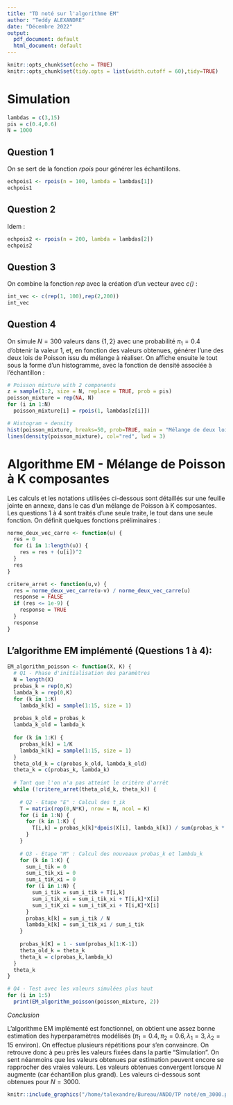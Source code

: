 ```yaml
---
title: "TD noté sur l'algorithme EM"
author: "Teddy ALEXANDRE"
date: "Décembre 2022"
output:
  pdf_document: default
  html_document: default
---
```


```r
knitr::opts_chunk$set(echo = TRUE)
knitr::opts_chunk$set(tidy.opts = list(width.cutoff = 60),tidy=TRUE)
```

# Simulation


```r
lambdas = c(3,15)
pis = c(0.4,0.6)
N = 1000
```

## Question 1

On se sert de la fonction *rpois* pour générer les échantillons.
```r
echpois1 <- rpois(n = 100, lambda = lambdas[1])
echpois1
```
## Question 2

Idem :
```r
echpois2 <- rpois(n = 200, lambda = lambdas[2])
echpois2
```
## Question 3

On combine la fonction *rep* avec la création d'un vecteur avec *c()* :
```r
int_vec <- c(rep(1, 100),rep(2,200))
int_vec
```
## Question 4
On simule $N = 300$ valeurs dans $\{1,2\}$ avec une probabilité $\pi_1 = 0.4$ d'obtenir la valeur $1$, et, en fonction des valeurs obtenues, générer l'une des deux lois de Poisson issu du mélange à réaliser. On affiche ensuite le tout sous la forme d'un histogramme, avec la fonction de densité associée à l'échantillon :

```r
# Poisson mixture with 2 components
z = sample(1:2, size = N, replace = TRUE, prob = pis)
poisson_mixture = rep(NA, N)
for (i in 1:N)
  poisson_mixture[i] = rpois(1, lambdas[z[i]])

# Histogram + density
hist(poisson_mixture, breaks=50, prob=TRUE, main = "Mélange de deux lois de Poisson")
lines(density(poisson_mixture), col="red", lwd = 3)
```


# Algorithme EM - Mélange de Poisson à K composantes

Les calculs et les notations utilisées ci-dessous sont détaillés sur une feuille jointe en annexe, dans le cas d'un mélange de Poisson à K composantes.
Les questions 1 à 4 sont traités d'une seule traite, le tout dans une seule fonction. On définit quelques fonctions préliminaires :

```r
norme_deux_vec_carre <- function(u) {
  res = 0
  for (i in 1:length(u)) {
    res = res + (u[i])^2
  }
  res
}

critere_arret <- function(u,v) {
  res = norme_deux_vec_carre(u-v) / norme_deux_vec_carre(u)
  response = FALSE
  if (res <= 1e-9) {
    response = TRUE
  }
  response
}
```

## L'algorithme EM implémenté (Questions 1 à 4):

```r

EM_algorithm_poisson <- function(X, K) {
  # Q1 - Phase d'initialisation des paramètres
  N = length(X)
  probas_k = rep(0,K)
  lambda_k = rep(0,K)
  for (k in 1:K) 
    lambda_k[k] = sample(1:15, size = 1)
  
  probas_k_old = probas_k
  lambda_k_old = lambda_k
  
  for (k in 1:K) {
    probas_k[k] = 1/K
    lambda_k[k] = sample(1:15, size = 1)
  }
  theta_old_k = c(probas_k_old, lambda_k_old)
  theta_k = c(probas_k, lambda_k)
  
  # Tant que l'on n'a pas atteint le critère d'arrêt
  while (!critere_arret(theta_old_k, theta_k)) {
    
    # Q2 - Etape "E" : Calcul des t_ik
    T = matrix(rep(0,N*K), nrow = N, ncol = K)
    for (i in 1:N) {
      for (k in 1:K) {
        T[i,k] = probas_k[k]*dpois(X[i], lambda_k[k]) / sum(probas_k * dpois(X[i], lambda_k))
      }
    }
    
    # Q3 - Etape "M" : Calcul des nouveaux probas_k et lambda_k
    for (k in 1:K) {
      sum_i_tik = 0
      sum_i_tik_xi = 0
      sum_i_tiK_xi = 0
      for (i in 1:N) {
        sum_i_tik = sum_i_tik + T[i,k]
        sum_i_tik_xi = sum_i_tik_xi + T[i,k]*X[i]
        sum_i_tiK_xi = sum_i_tiK_xi + T[i,K]*X[i]
      }
      probas_k[k] = sum_i_tik / N
      lambda_k[k] = sum_i_tik_xi / sum_i_tik
    }
    
    probas_k[K] = 1 - sum(probas_k[1:K-1])
    theta_old_k = theta_k
    theta_k = c(probas_k,lambda_k)
  }
  theta_k
}

# Q4 - Test avec les valeurs simulées plus haut
for (i in 1:5)
  print(EM_algorithm_poisson(poisson_mixture, 2))
```

*Conclusion*

L'algorithme EM implémenté est fonctionnel, on obtient une assez bonne estimation des hyperparamètres modélisés ($\pi_1 = 0.4, \pi_2 = 0.6, \lambda_1 = 3, \lambda_2 = 15$ environ). On effectue plusieurs répétitions pour s'en convaincre. On retrouve donc à peu près les valeurs fixées dans la partie "Simulation". On sent néanmoins que les valeurs obtenues par estimation peuvent encore se rapprocher des vraies valeurs. Les valeurs obtenues convergent lorsque $N$ augmente (car échantillon plus grand). Les valeurs ci-dessous sont obtenues pour $N = 3000$.

```r
knitr::include_graphics("/home/talexandre/Bureau/ANDO/TP noté/em_3000.png")
```

